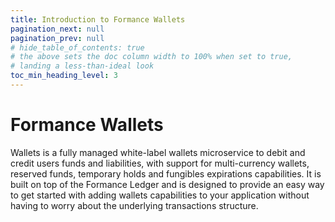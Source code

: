 ```yaml
---
title: Introduction to Formance Wallets
pagination_next: null
pagination_prev: null
# hide_table_of_contents: true
# the above sets the doc column width to 100% when set to true,
# landing a less-than-ideal look
toc_min_heading_level: 3
---
```


# Formance Wallets

Wallets is a fully managed white-label wallets microservice to debit and credit users funds and liabilities, with support for multi-currency wallets, reserved funds, temporary holds and fungibles expirations capabilities. It is built on top of the Formance Ledger and is designed to provide an easy way to get started with adding wallets capabilities to your application without having to worry about the underlying transactions structure.

<WIP />

<GettingHelp />